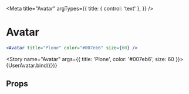 
<Meta
  title="Avatar"
  argTypes={{
    title: { control: 'text' },
  }}
/>

# Avatar

```jsx static
<Avatar title="Plone" color="#007eb6" size={60} />
```


<Story name="Avatar" args={{ title: 'Plone', color: '#007eb6', size: 60 }}>
  {UserAvatar.bind({})}
</Story>

## Props

<ArgsTable of={Avatar} />
